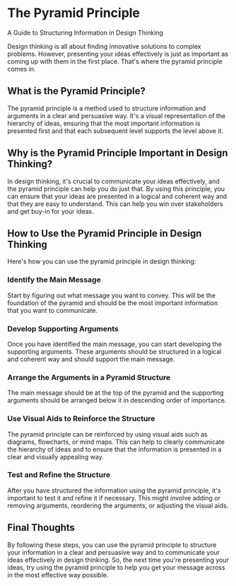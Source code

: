 # The Pyramid Principle
A Guide to Structuring Information in Design Thinking

Design thinking is all about finding innovative solutions to complex problems. However, presenting your ideas effectively is just as important as coming up with them in the first place. That's where the pyramid principle comes in.

## What is the Pyramid Principle?

The pyramid principle is a method used to structure information and arguments in a clear and persuasive way. It's a visual representation of the hierarchy of ideas, ensuring that the most important information is presented first and that each subsequent level supports the level above it.

## Why is the Pyramid Principle Important in Design Thinking?

In design thinking, it's crucial to communicate your ideas effectively, and the pyramid principle can help you do just that. By using this principle, you can ensure that your ideas are presented in a logical and coherent way and that they are easy to understand. This can help you win over stakeholders and get buy-in for your ideas.

## How to Use the Pyramid Principle in Design Thinking

Here's how you can use the pyramid principle in design thinking:

### Identify the Main Message
Start by figuring out what message you want to convey. This will be the foundation of the pyramid and should be the most important information that you want to communicate.

### Develop Supporting Arguments
Once you have identified the main message, you can start developing the supporting arguments. These arguments should be structured in a logical and coherent way and should support the main message.

### Arrange the Arguments in a Pyramid Structure
The main message should be at the top of the pyramid and the supporting arguments should be arranged below it in descending order of importance.

### Use Visual Aids to Reinforce the Structure
The pyramid principle can be reinforced by using visual aids such as diagrams, flowcharts, or mind maps. This can help to clearly communicate the hierarchy of ideas and to ensure that the information is presented in a clear and visually appealing way.

### Test and Refine the Structure
After you have structured the information using the pyramid principle, it's important to test it and refine it if necessary. This might involve adding or removing arguments, reordering the arguments, or adjusting the visual aids.

## Final Thoughts

By following these steps, you can use the pyramid principle to structure your information in a clear and persuasive way and to communicate your ideas effectively in design thinking. So, the next time you're presenting your ideas, try using the pyramid principle to help you get your message across in the most effective way possible.